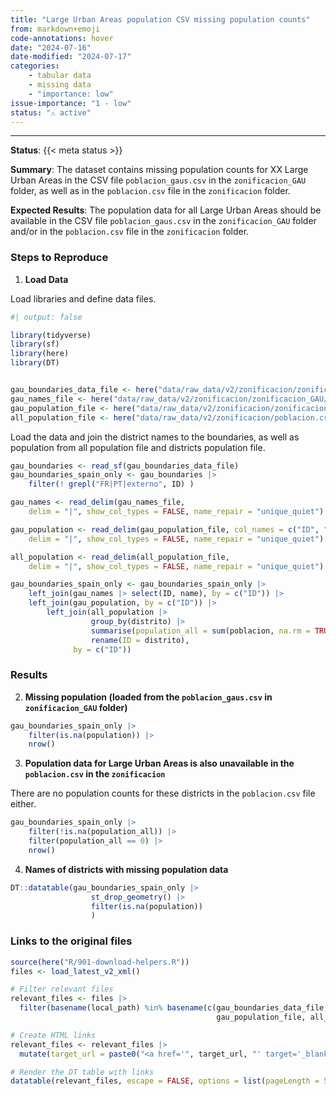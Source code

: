 ```yaml
---
title: "Large Urban Areas population CSV missing population counts"
from: markdown+emoji
code-annotations: hover
date: "2024-07-16"
date-modified: "2024-07-17"
categories:
    - tabular data
    - missing data
    - "importance: low"
issue-importance: "1 - low"
status: "⚠️ active"
---
```


---

**Status**: {{< meta status >}}

**Summary**: The dataset contains missing population counts for XX Large Urban Areas in the CSV file `poblacion_gaus.csv` in the `zonificacion_GAU` folder, as well as in the `poblacion.csv` file in the `zonificacion` folder.

**Expected Results**: The population data for all Large Urban Areas should be available in the CSV file `poblacion_gaus.csv` in the `zonificacion_GAU` folder and/or in the `poblacion.csv` file in the `zonificacion` folder.


### Steps to Reproduce

1. **Load Data**

Load libraries and define data files.

```r
#| output: false

library(tidyverse)
library(sf)
library(here)
library(DT)


gau_boundaries_data_file <- here("data/raw_data/v2/zonificacion/zonificacion_GAU/zonificacion_gaus.shp")
gau_names_file <- here("data/raw_data/v2/zonificacion/zonificacion_GAU/nombres_gaus.csv")
gau_population_file <- here("data/raw_data/v2/zonificacion/zonificacion_GAU/poblacion_gaus.csv")
all_population_file <- here("data/raw_data/v2/zonificacion/poblacion.csv")
```

Load the data and join the district names to the boundaries, as well as population from all population file and districts population file.


```r
gau_boundaries <- read_sf(gau_boundaries_data_file)
gau_boundaries_spain_only <- gau_boundaries |> 
    filter(! grepl("FR|PT|externo", ID) )

gau_names <- read_delim(gau_names_file,
    delim = "|", show_col_types = FALSE, name_repair = "unique_quiet")

gau_population <- read_delim(gau_population_file, col_names = c("ID", "population"),
    delim = "|", show_col_types = FALSE, name_repair = "unique_quiet")

all_population <- read_delim(all_population_file,
    delim = "|", show_col_types = FALSE, name_repair = "unique_quiet")

gau_boundaries_spain_only <- gau_boundaries_spain_only |>
    left_join(gau_names |> select(ID, name), by = c("ID")) |> 
    left_join(gau_population, by = c("ID")) |> 
        left_join(all_population |>
                  group_by(distrito) |>
                  summarise(population_all = sum(poblacion, na.rm = TRUE), .groups = "drop") |> 
                  rename(ID = distrito),
              by = c("ID"))
```

### Results

2. **Missing population (loaded from the `poblacion_gaus.csv` in `zonificacion_GAU` folder)**


```r
gau_boundaries_spain_only |>
    filter(is.na(population)) |>
    nrow()
```


3. **Population data for Large Urban Areas is also unavailable in the `poblacion.csv` in the `zonificacion` **

There are no population counts for these districts in the `poblacion.csv` file either.

```r
gau_boundaries_spain_only |>
    filter(!is.na(population_all)) |>
    filter(population_all == 0) |> 
    nrow()
```


4. **Names of districts with missing population data**

```r
DT::datatable(gau_boundaries_spain_only |>
                  st_drop_geometry() |> 
                  filter(is.na(population))
                  )
```



### Links to the original files

```r
source(here("R/901-download-helpers.R"))
files <- load_latest_v2_xml()

# Filter relevant files
relevant_files <- files |> 
  filter(basename(local_path) %in% basename(c(gau_boundaries_data_file, gau_names_file,
                                              gau_population_file, all_population_file)) )

# Create HTML links
relevant_files <- relevant_files |> 
  mutate(target_url = paste0("<a href='", target_url, "' target='_blank'>", target_url, "</a>"))

# Render the DT table with links
datatable(relevant_files, escape = FALSE, options = list(pageLength = 5))
```
